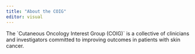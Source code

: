 ```yaml
---
title: "About the COIG"
editor: visual
---
```


The \`Cutaneous Oncology Interest Group (COIG)\` is a collective of clinicians and investigators committed to improving outcomes in patients with skin cancer.
